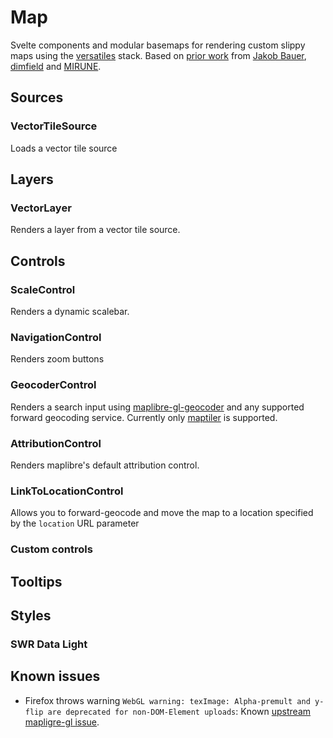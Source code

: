 
<Meta of={MapStories}/>

# Map

<Stories/>
<Controls/>


Svelte components and modular basemaps for rendering custom slippy maps using the [versatiles](https://docs.versatiles.org/) stack. Based on [prior work](https://github.com/SWRdata/frontend_svelte_p012_spritpreise/blob/main/src/lib/components/Map/Map.svelte) from [Jakob Bauer](https://github.com/AgricolaJKB), [dimfield](https://github.com/dimfeld/svelte-maplibre) and [MIRUNE](https://github.com/MIERUNE/svelte-maplibre-gl).

## Sources
### VectorTileSource
Loads a vector tile source
## Layers
### VectorLayer
Renders a layer from a vector tile source.
## Controls
### ScaleControl
Renders a dynamic scalebar.
### NavigationControl
Renders zoom buttons
### GeocoderControl
Renders a search input using [maplibre-gl-geocoder](https://github.com/maplibre/maplibre-gl-geocoder) and any supported forward geocoding service. Currently only [maptiler](https://www.maptiler.com/) is supported.
### AttributionControl
Renders maplibre's default attribution control.
### LinkToLocationControl
Allows you to forward-geocode and move the map to a location specified by the `location` URL parameter 
### Custom controls
## Tooltips
## Styles
### SWR Data Light
## Known issues

- Firefox throws warning `WebGL warning: texImage: Alpha-premult and y-flip are deprecated for non-DOM-Element uploads`: Known [upstream mapligre-gl issue](https://github.com/maplibre/maplibre-gl-js/issues/2030).